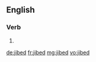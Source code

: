 ==English==

===Verb===
{{head|en}}

# {{en-past of|jibe}}

[[de:jibed]]
[[fr:jibed]]
[[mg:jibed]]
[[vo:jibed]]